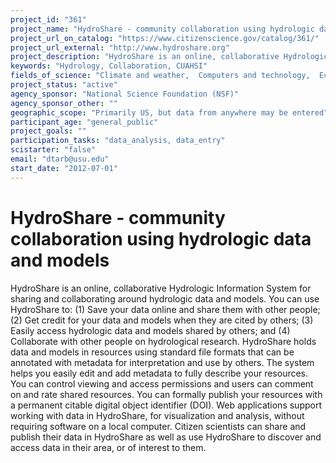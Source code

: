 ```yaml
---
project_id: "361"
project_name: "HydroShare - community collaboration using hydrologic data and models"
project_url_on_catalog: "https://www.citizenscience.gov/catalog/361/"
project_url_external: "http://www.hydroshare.org"
project_description: "HydroShare is an online, collaborative Hydrologic Information System for sharing and collaborating around hydrologic data and models.  You can use HydroShare to: (1) Save your data online and share them with other people; (2)  Get credit for your data and models when they are cited by others; (3) Easily access hydrologic data and models shared by others; and (4) Collaborate with other people on hydrological research.  HydroShare holds data and models in resources using standard file formats that can be annotated with metadata for interpretation and use by others.  The system helps you easily edit and add metadata to fully describe your resources.  You can control viewing and access permissions and users can comment on and rate shared resources.  You can formally publish your resources with a permanent citable digital object identifier (DOI).  Web applications support working with data in HydroShare, for visualization and analysis, without requiring software on a local computer.  Citizen scientists can share and publish their data in HydroShare as well as use HydroShare to discover and access data in their area, or of interest to them."
keywords: "Hydrology, Collaboration, CUAHSI"
fields_of_science: "Climate and weather,  Computers and technology,  Ecology and environment,  Education, Geography,  Geology and earth science"
project_status: "active"
agency_sponsor: "National Science Foundation (NSF)"
agency_sponsor_other: ""
geographic_scope: "Primarily US, but data from anywhere may be entered"
participant_age: "general_public"
project_goals: ""
participation_tasks: "data_analysis, data_entry"
scistarter: "false"
email: "dtarb@usu.edu"
start_date: "2012-07-01"
---
```


# HydroShare - community collaboration using hydrologic data and models

HydroShare is an online, collaborative Hydrologic Information System for sharing and collaborating around hydrologic data and models.  You can use HydroShare to: (1) Save your data online and share them with other people; (2)  Get credit for your data and models when they are cited by others; (3) Easily access hydrologic data and models shared by others; and (4) Collaborate with other people on hydrological research.  HydroShare holds data and models in resources using standard file formats that can be annotated with metadata for interpretation and use by others.  The system helps you easily edit and add metadata to fully describe your resources.  You can control viewing and access permissions and users can comment on and rate shared resources.  You can formally publish your resources with a permanent citable digital object identifier (DOI).  Web applications support working with data in HydroShare, for visualization and analysis, without requiring software on a local computer.  Citizen scientists can share and publish their data in HydroShare as well as use HydroShare to discover and access data in their area, or of interest to them.
